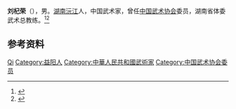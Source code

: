 '''刘杞荣'''（{{bd|1912年||2005年|}}），男。[[湖南|湖南]][[沅江|沅江]]人，中国武术家，曾任[[中国武术协会|中国武术协会]]委员，湖南省体委武术总教练。<ref>{{Cite web|title=【益阳家风故事】（53）潜心弘扬国术 毕生报答国恩——武术大师刘杞荣家风家训故事|url=http://www.yiyang.gov.cn/yiyang/2/134/5904/6241/content_525105.html|accessdate=2020-11-21|work=益阳市人民政府|archive-date=2020-11-28|archive-url=https://web.archive.org/web/20201128214728/http://www.yiyang.gov.cn/yiyang/2/134/5904/6241/content_525105.html|dead-url=no}}</ref><ref>{{Cite web|title=刘杞荣：一门太空拳 “武”出精彩人生|url=https://hn.rednet.cn/c/2017/02/22/4218948.htm|accessdate=2020-11-21|work=红网|archive-date=2020-11-29|archive-url=https://web.archive.org/web/20201129115258/https://hn.rednet.cn/c/2017/02/22/4218948.htm|dead-url=no}}</ref>

== 参考资料 ==
{{reflist}}

{{中国人物小作品}}
{{Navboxes
| title  = 刘杞荣在[[中国武术协会|中国武术协会]]的职务
| list1  =
{{中国武术协会第一届委员会}}
}}

{{Authority control}}
{{DEFAULTSORT:Liu刘}}
[[Category:刘姓|Qi]]
[[Category:益阳人|Category:益阳人]]
[[Category:中華人民共和國武術家|Category:中華人民共和國武術家]]
[[Category:中国武术协会委员|Category:中国武术协会委员]]